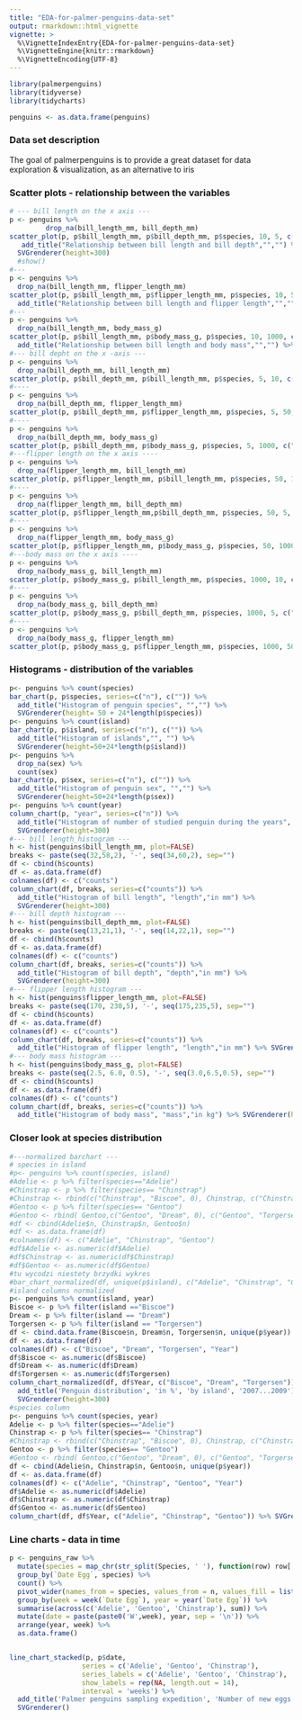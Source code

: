```yaml
---
title: "EDA-for-palmer-penguins-data-set"
output: rmarkdown::html_vignette
vignette: >
  %\VignetteIndexEntry{EDA-for-palmer-penguins-data-set}
  %\VignetteEngine{knitr::rmarkdown}
  %\VignetteEncoding{UTF-8}
---
```

```r
library(palmerpenguins)
library(tidyverse)
library(tidycharts)

penguins <- as.data.frame(penguins)
```

### Data set description

The goal of palmerpenguins is to provide a great dataset for data  
exploration & visualization, as an alternative to iris

### Scatter plots - relationship between the variables

```r
# --- bill length on the x axis ---
p <- penguins %>%
         drop_na(bill_length_mm, bill_depth_mm)
scatter_plot(p, p$bill_length_mm, p$bill_depth_mm, p$species, 10, 5, c("bill length", "in mm"), c("bill depht", "in mm"), "Legend") %>% 
   add_title("Relationship between bill length and bill depth","","") %>%
  SVGrenderer(height=300)
  #show()
#---
p <- penguins %>%
  drop_na(bill_length_mm, flipper_length_mm)
scatter_plot(p, p$bill_length_mm, p$flipper_length_mm, p$species, 10, 50, c("bill length", "in mm"), c("flipper length", "in mm"), "Legend") %>% 
  add_title("Relationship between bill length and flipper length","","") %>% SVGrenderer(height=300)
#---
p <- penguins %>%
  drop_na(bill_length_mm, body_mass_g)
scatter_plot(p, p$bill_length_mm, p$body_mass_g, p$species, 10, 1000, c("bill length", "in mm"), c("body mass", "in g"), "Legend") %>% 
  add_title("Relationship between bill length and body mass","","") %>% SVGrenderer(height=300)
#--- bill depht on the x -axis ---
p <- penguins %>%
  drop_na(bill_depth_mm, bill_length_mm)
scatter_plot(p, p$bill_depth_mm, p$bill_length_mm, p$species, 5, 10, c("bill depht", "in mm"), c("bill length", "in mm"), "Legend") %>% add_title("Relationship between bill depth and bill length","","") %>% SVGrenderer(height=300)
#----
p <- penguins %>%
  drop_na(bill_depth_mm, flipper_length_mm)
scatter_plot(p, p$bill_depth_mm, p$flipper_length_mm, p$species, 5, 50, c("bill depht", "in mm"), c("flipper length", "in mm"), "Legend") %>% add_title("Relationship between bill depth and flipper length","","") %>%  SVGrenderer(height=300)
#----
p <- penguins %>%
  drop_na(bill_depth_mm, body_mass_g)
scatter_plot(p, p$bill_depth_mm, p$body_mass_g, p$species, 5, 1000, c("bill depht", "in mm"), c("body mass", "in g"), "Legend") %>% add_title("Relationship between bill length and body mass","","") %>% SVGrenderer(height=300)
#---flipper length on the x axis ----
p <- penguins %>%
  drop_na(flipper_length_mm, bill_length_mm)
scatter_plot(p, p$flipper_length_mm, p$bill_length_mm, p$species, 50, 10, c("flipper length", "in mm"), c("bill length", "in mm"), "Legend") %>% add_title("Relationship between flipper length and bill length","","") %>% SVGrenderer(height=300)
#----
p <- penguins %>%
  drop_na(flipper_length_mm, bill_depth_mm)
scatter_plot(p, p$flipper_length_mm,p$bill_depth_mm, p$species, 50, 5, c("flipper length", "in mm"), c("bill depth", "in mm"), "Legend") %>%add_title("Relationship between flipper length and bill depth","","") %>% SVGrenderer(height=300)
#----
p <- penguins %>%
  drop_na(flipper_length_mm, body_mass_g)
scatter_plot(p, p$flipper_length_mm, p$body_mass_g, p$species, 50, 1000, c("flipper length", "in mm"), c("body mass", "in g"), "Legend") %>% add_title("Relationship between flipper length and body_mass","","")  %>% SVGrenderer(height=300)
#---body mass on the x axis ----
p <- penguins %>%
  drop_na(body_mass_g, bill_length_mm)
scatter_plot(p, p$body_mass_g, p$bill_length_mm, p$species, 1000, 10, c("body mass", "in g"), c("bill length", "in mm"), "Legend") %>% add_title("Relationship between body mass and bill length","","")  %>% SVGrenderer(height=300)
#----
p <- penguins %>%
  drop_na(body_mass_g, bill_depth_mm)
scatter_plot(p, p$body_mass_g, p$bill_depth_mm, p$species, 1000, 5, c("body mass", "in g"), c("bill depths", "in mm"), "Legend") %>% add_title("Relationship between body mass and bill depth","","") %>% SVGrenderer(height=300)
#----
p <- penguins %>%
  drop_na(body_mass_g, flipper_length_mm)
scatter_plot(p, p$body_mass_g, p$flipper_length_mm, p$species, 1000, 50, c("body mass", "in g"), c("flipper length", "in mm"), "Legend") %>%add_title("Relationship between body mass and flipper length","","") %>% SVGrenderer(height=300)
```

### Histograms - distribution of the variables

```r
p<- penguins %>% count(species)
bar_chart(p, p$species, series=c("n"), c("")) %>% 
  add_title("Histogram of penguin species", "","") %>%
  SVGrenderer(height= 50 + 24*length(p$species))
p<- penguins %>% count(island)
bar_chart(p, p$island, series=c("n"), c("")) %>% 
  add_title("Histogram of islands","", "") %>%
  SVGrenderer(height=50+24*length(p$island))
p<- penguins %>% 
  drop_na(sex) %>%
  count(sex)
bar_chart(p, p$sex, series=c("n"), c("")) %>% 
  add_title("Histogram of penguin sex", "","") %>%
  SVGrenderer(height=50+24*length(p$sex))
p<- penguins %>% count(year)
column_chart(p, "year", series=c("n")) %>% 
  add_title("Histogram of number of studied penguin during the years", "","") %>%
  SVGrenderer(height=300)
#--- bill length_histogram ---
h <- hist(penguins$bill_length_mm, plot=FALSE)
breaks <- paste(seq(32,58,2), '-', seq(34,60,2), sep="")
df <- cbind(h$counts)
df <- as.data.frame(df)
colnames(df) <- c("counts")
column_chart(df, breaks, series=c("counts")) %>%
  add_title("Histogram of bill length", "length","in mm") %>% 
  SVGrenderer(height=300)
#--- bill depth histogram ---
h <- hist(penguins$bill_depth_mm, plot=FALSE)
breaks <- paste(seq(13,21,1), '-', seq(14,22,1), sep="")
df <- cbind(h$counts)
df <- as.data.frame(df)
colnames(df) <- c("counts")
column_chart(df, breaks, series=c("counts")) %>%
  add_title("Histogram of bill depth", "depth","in mm") %>% 
  SVGrenderer(height=300)
#--- flipper length histogram ---
h <- hist(penguins$flipper_length_mm, plot=FALSE)
breaks <- paste(seq(170, 230,5), '-', seq(175,235,5), sep="")
df <- cbind(h$counts)
df <- as.data.frame(df)
colnames(df) <- c("counts")
column_chart(df, breaks, series=c("counts")) %>%
  add_title("Histogram of flipper length", "length","in mm") %>% SVGrenderer(height=300)
#--- body mass histogram ---
h <- hist(penguins$body_mass_g, plot=FALSE)
breaks <- paste(seq(2.5, 6.0, 0.5), '-', seq(3.0,6.5,0.5), sep="")
df <- cbind(h$counts)
df <- as.data.frame(df)
colnames(df) <- c("counts")
column_chart(df, breaks, series=c("counts")) %>%
  add_title("Histogram of body mass", "mass","in kg") %>% SVGrenderer(height=300)
```

### Closer look at species distribution

```r
#---normalized barchart ---
# species in island
#p<- penguins %>% count(species, island)
#Adelie <- p %>% filter(species=="Adelie")
#Chinstrap <- p %>% filter(species== "Chinstrap")
#Chinstrap <- rbind(c("Chinstrap", "Biscoe", 0), Chinstrap, c("Chinstrap", "Torgersen", 0))
#Gentoo <- p %>% filter(species== "Gentoo")
#Gentoo <- rbind( Gentoo,c("Gentoo", "Dream", 0), c("Gentoo", "Torgersen", 0))
#df <- cbind(Adelie$n, Chinstrap$n, Gentoo$n)
#df <- as.data.frame(df)
#colnames(df) <- c("Adelie", "Chinstrap", "Gentoo")
#df$Adelie <- as.numeric(df$Adelie)
#df$Chinstrap <- as.numeric(df$Chinstrap)
#df$Gentoo <- as.numeric(df$Gentoo)
#tu wycodzi niestety brzydki wykres
#bar_chart_normalized(df, unique(p$island), c("Adelie", "Chinstrap", "Gentoo"),  c("Adelie", "Chinstrap", "Gentoo" )) %>% #SVGrenderer()
#island columns normalized
p<- penguins %>% count(island, year)
Biscoe <- p %>% filter(island =="Biscoe")
Dream <- p %>% filter(island == "Dream")
Torgersen <- p %>% filter(island == "Torgersen")
df <- cbind.data.frame(Biscoe$n, Dream$n, Torgersen$n, unique(p$year))
df <- as.data.frame(df)
colnames(df) <- c("Biscoe", "Dream", "Torgersen", "Year")
df$Biscoe <- as.numeric(df$Biscoe)
df$Dream <- as.numeric(df$Dream)
df$Torgersen <- as.numeric(df$Torgersen)
column_chart_normalized(df, df$Year, c("Biscoe", "Dream", "Torgersen")) %>% 
  add_title('Penguin distribution', 'in %', 'by island', '2007...2009') %>% 
  SVGrenderer(height=300)
#species column
p<- penguins %>% count(species, year)
Adelie <- p %>% filter(species=="Adelie")
Chinstrap <- p %>% filter(species== "Chinstrap")
#Chinstrap <- rbind(c("Chinstrap", "Biscoe", 0), Chinstrap, c("Chinstrap", "Torgersen", 0))
Gentoo <- p %>% filter(species== "Gentoo")
#Gentoo <- rbind( Gentoo,c("Gentoo", "Dream", 0), c("Gentoo", "Torgersen", 0))
df <- cbind(Adelie$n, Chinstrap$n, Gentoo$n, unique(p$year))
df <- as.data.frame(df)
colnames(df) <- c("Adelie", "Chinstrap", "Gentoo", "Year")
df$Adelie <- as.numeric(df$Adelie)
df$Chinstrap <- as.numeric(df$Chinstrap)
df$Gentoo <- as.numeric(df$Gentoo)
column_chart(df, df$Year, c("Adelie", "Chinstrap", "Gentoo")) %>% SVGrenderer(height=300)
```

### Line charts - data in time

```r
p <- penguins_raw %>%
  mutate(species = map_chr(str_split(Species, ' '), function(row) row[[1]])) %>%
  group_by(`Date Egg`, species) %>% 
  count() %>% 
  pivot_wider(names_from = species, values_from = n, values_fill = list(n = 0)) %>% 
  group_by(week = week(`Date Egg`), year = year(`Date Egg`)) %>% 
  summarise(across(c('Adelie', 'Gentoo', 'Chinstrap'), sum)) %>% 
  mutate(date = paste(paste0('W',week), year, sep = '\n')) %>% 
  arrange(year, week) %>% 
  as.data.frame()


line_chart_stacked(p, p$date, 
                  series = c('Adelie', 'Gentoo', 'Chinstrap'), 
                  series_labels = c('Adelie', 'Gentoo', 'Chinstrap'), 
                  show_labels = rep(NA, length.out = 14),
                  interval = 'weeks') %>%
  add_title('Palmer penguins sampling expedition', 'Number of new eggs observed', '', '2007...2009') %>% 
  SVGrenderer()
```


